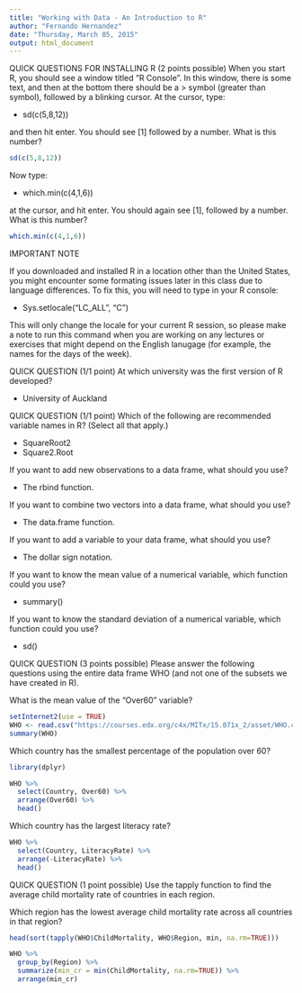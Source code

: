 ```yaml
---
title: "Working with Data - An Introduction to R"
author: "Fernando Hernandez"
date: "Thursday, March 05, 2015"
output: html_document
---
```


QUICK QUESTIONS FOR INSTALLING R  (2 points possible)
When you start R, you should see a window titled "R Console". In this window, there is some text, and then at the bottom there should be a > symbol (greater than symbol), followed by a blinking cursor. At the cursor, type:

- sd(c(5,8,12))

and then hit enter. You should see [1] followed by a number. What is this number?

```r
sd(c(5,8,12))
```

Now type:

- which.min(c(4,1,6))

at the cursor, and hit enter. You should again see [1], followed by a number. What is this number?
```r
which.min(c(4,1,6))
```

IMPORTANT NOTE

If you downloaded and installed R in a location other than the United States, you might encounter some formating issues later in this class due to language differences. To fix this, you will need to type in your R console:

- Sys.setlocale("LC_ALL", "C")

This will only change the locale for your current R session, so please make a note to run this command when you are working on any lectures or exercises that might depend on the English lanugage (for example, the names for the days of the week).


QUICK QUESTION  (1/1 point)
At which university was the first version of R developed?

- University of Auckland

QUICK QUESTION  (1/1 point)
Which of the following are recommended variable names in R? (Select all that apply.)

- SquareRoot2
- Square2.Root

If you want to add new observations to a data frame, what should you use?

- The rbind function. 

If you want to combine two vectors into a data frame, what should you use?

- The data.frame function. 

If you want to add a variable to your data frame, what should you use?

- The dollar sign notation. 

If you want to know the mean value of a numerical variable, which function could you use?

- summary()

If you want to know the standard deviation of a numerical variable, which function could you use?

- sd()

QUICK QUESTION  (3 points possible)
Please answer the following questions using the entire data frame WHO (and not one of the subsets we have created in R).

What is the mean value of the "Over60" variable?
```r
setInternet2(use = TRUE)
WHO <- read.csv("https://courses.edx.org/c4x/MITx/15.071x_2/asset/WHO.csv")
summary(WHO)
```

Which country has the smallest percentage of the population over 60?
```r
library(dplyr)

WHO %>%
  select(Country, Over60) %>%
  arrange(Over60) %>%
  head()

```

Which country has the largest literacy rate?
```r
WHO %>%
  select(Country, LiteracyRate) %>%
  arrange(-LiteracyRate) %>%
  head()
```

QUICK QUESTION  (1 point possible)
Use the tapply function to find the average child mortality rate of countries in each region.

Which region has the lowest average child mortality rate across all countries in that region?

```r
head(sort(tapply(WHO$ChildMortality, WHO$Region, min, na.rm=TRUE)))

WHO %>%
  group_by(Region) %>%
  summarize(min_cr = min(ChildMortality, na.rm=TRUE)) %>%
  arrange(min_cr)

```

